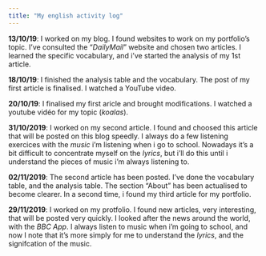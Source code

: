 ```yaml
---
title: "My english activity log"
---
```


**13/10/19**: I worked on my blog. I found websites to work on my portfolio's topic. I've consulted the "*DailyMail*" website and chosen two articles. 
I learned the specific vocabulary, and i've started the analysis of my 1st article.

**18/10/19**: I finished the analysis table and the vocabulary. The post of my first article is finalised. I watched a YouTube video. 

**20/10/19**: I finalised my first aricle and brought modifications. 
I watched a youtube vidéo for my topic (*koalas*).

**31/10/2019**: I worked on my second article. I found and choosed this article that will be posted on this blog speedly. I always do a few listening exercices with the *music* i'm listening when i go to school. Nowadays it's a bit difficult to concentrate myself on the *lyrics*, but i'll do this until i understand the pieces of music i'm always listening to.

**02/11/2019**: The second article has been posted. I've done the vocabulary table, and the analysis table. The section "About" has been actualised to become clearer. 
In a second time, i found my third article for my portfolio. 

**29/11/2019**: I worked on my protfolio. I found new articles, very interesting, that will be posted very quickly. I looked after the news around the world, with the *BBC App*. I always listen to music when i'm going to school, and now I note that it's more simply for me to understand the *lyrics*, and the signifcation of the music. 
